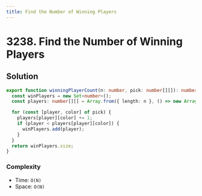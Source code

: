 ```yaml
---
title: Find the Number of Winning Players
---
```


# 3238. Find the Number of Winning Players

<Badges>
  <LevelBadge level="easy" />
</Badges>

## Solution

```typescript filename="solution.ts" copy
export function winningPlayerCount(n: number, pick: number[][]): number {
  const winPlayers = new Set<number>();
  const players: number[][] = Array.from({ length: n }, () => new Array(11).fill(0));

  for (const [player, color] of pick) {
    players[player][color] += 1;
    if (player < players[player][color]) {
      winPlayers.add(player);
    }
  }
  return winPlayers.size;
}
```

### Complexity

- Time: `O(N)`
- Space: `O(N)`

<ProblemLink
  codingSite="leetcode"
  href="https://leetcode.com/problems/find-the-number-of-winning-players"
  title="Find the Number of Winning Players"
/>
